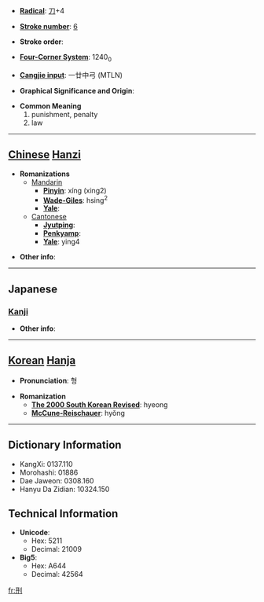 * '''[[Wiktionary:Chinese radical index| Radical]]''': [[Wiktionary:Chinese radical index 刀|刀]]+4

* '''[[Wiktionary:Chinese total strokes index|Stroke number]]''': [[Wiktionary:Chinese total strokes index 6|6]]

* '''Stroke order''': 

* '''[[Wiktionary:Chinese four corner index|Four-Corner System]]''': 1240<sub>0</sub>

* '''[[Wiktionary:Chinese Cangjie index|Cangjie input]]''': 一廿中弓 (MTLN)

* '''Graphical Significance and Origin''': 

* '''Common Meaning'''
*#punishment, penalty
*# law


----

== [[Chinese]] [[Hanzi]] ==

* '''Romanizations'''
** [[Mandarin]]
*** '''[[Pinyin]]''': xíng (xing2)
*** '''[[Wade-Giles]]''': hsing<sup>2</sup>
*** '''[[Yale]]''': 
**[[Cantonese]]
***'''[[Jyutping]]''':
***'''[[Penkyamp]]''': 
***'''[[Yale]]''': ying4

* '''Other info''': 

----

==Japanese==
===[[Kanji]]===
{{kanji|on readings=[[けい]] (kei), [[ぎょう]] (gyō)
|kun readings=[[のり]] (nori), [[しおき]] (shioki)
}}

* '''Other info''':  

----

== [[Korean]] [[Hanja]] ==

* '''Pronunciation''': 형

* '''Romanization'''
** '''[[The 2000 South Korean Revised Romanization|The 2000 South Korean Revised]]''': hyeong
** '''[[McCune-Reischauer]]''': hyŏng

----

== Dictionary Information ==

* KangXi: 0137.110
* Morohashi: 01886
* Dae Jaweon: 0308.160
* Hanyu Da Zidian: 10324.150

== Technical Information ==

* '''Unicode''':
** Hex: 5211
** Decimal: 21009
* '''Big5''':
** Hex: A644
** Decimal: 42564

[[fr:刑]]